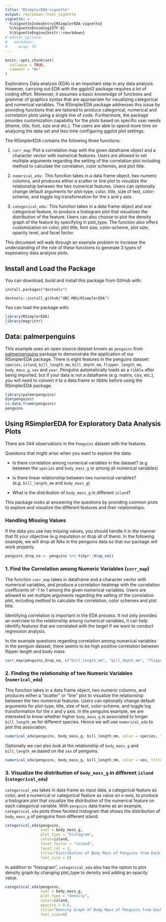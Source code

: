 ```yaml
---
title: "RSimplerEDA-vignette"
output: rmarkdown::html_vignette
vignette: >
  %\VignetteIndexEntry{RSimplerEDA-vignette}
  %\VignetteEncoding{UTF-8}
  %\VignetteEngine{knitr::rmarkdown}
# editor_options: 
#   markdown: 
#     wrap: 79
---
```


```r
knitr::opts_chunk$set(
  collapse = TRUE,
  comment = "#>"
)
```

Exploratory Data analysis (EDA) is an important step in any data analysis. However, carrying out EDA with the ggplot2 package requires a lot of coding effort. Moreover, it assumes a basic knowledge of functions and grammar of graphics syntax that are appropriate for visualizing categorical and numerical variables. The RSimplerEDA package addresses this issue by providing functions that are tailored to produce categorical, numerical and correlation plots using a single line of code. Furthermore, the package provides customization capability for the plots based on specific user needs (theme, title, font, size and etc.). The users are able to spend more time on analyzing the data set and less time configuring ggplot plot settings.

The RSimplerEDA contains the following three functions:

1.  `corr_map`: Plot a correlation map with the given dataframe object and a character vector with numerical features. Users are allowed to set multiple arguments regarding the setting of the correlation plot including method to calculate the correlation, color schemes, and plot title.

2.  `numerical_eda:` This function takes in a data frame object, two numeric columns, and produces either a scatter or line plot to visualize the relationship between the two numerical features. Users can optionally change default arguments for plot-type, color, title, size of text, color-scheme, and toggle log transformation for the x and y axis.

3.  `categorical_eda:` This function takes in a data frame object and one categorical feature, to produce a histogram plot that visualizes the distribution of the feature. Users can also choose to plot the density graph of the feature by specifying in plot\_type. The function also offers customization on color, plot title, font size, color-scheme, plot size, opacity level, and facet factor.

This document will walk through an example problem to increase the understanding of the role of these functions to generate 3 types of exploratory data analysis plots.

## Install and Load the Package

You can download, build and install this package from GitHub with:

`install.packages("devtools")`

`devtools::install_github("UBC-MDS/RSimplerEDA")`

You can load the package with:

```r

library(RSimplerEDA)
library(magrittr)

```

## Data: palmerpenguins

This example uses an open source dataset known as `penguins` from [palmerpenguins](https://allisonhorst.github.io/palmerpenguins/) package to demonstrate the application of our RSimplerEDA package. There is eight features in the penguins dataset: `species`, `island`, `bill_length_mm`, `bill_depth_mm`, `flipper_length_mm`, `body_mass_g`, `sex` and `year`. Penguins automatically loads as a `tibble` after being imported, but if your data is not a dataframe (e.g. matrix, csv, etc.), you will need to convert it to a data.frame or tibble before using the RSimplerEDA package.

```r

library(palmerpenguins)
dim(penguins)
is.data.frame(penguins)
penguins

```

## Using RSimplerEDA for Exploratory Data Analysis Plots

There are 344 observations in the `Penguins` dataset with the features.

Questions that might arise when you want to explore the data:

-   Is there correlation among numerical variables in the dataset? (e.g between the `species` and `body_mass_g` or among all numerical variables)

-   Is there linear relationship between two numerical variables? (e.g. `bill_length_mm` and `body_mass_g`)

-   What is the distribution of `body_mass_g` in different `island`?

This package looks at answering the questions by providing common plots to explore and visualize the different features and their relationships.

### Handling Missing Values

If the data you use has missing values, you should handle it in the manner that fit your objective (e.g imputation or drop all of them). In the following example, we will drop all NAs in the penguins data so that our package will work properly.

```r

penguins_drop_na <- penguins %>% tidyr::drop_na()
```

### 1. Find the Correlation among Numeric Variables (`corr_map`)

The function `coor_map` takes in dataframe and a character vector with numerical variables, and produce a correlation heatmap with the correlation coefficients of -1 to 1 among the given numerical variables. Users are allowed to set multiple arguments regarding the setting of the correlation plot, including method to calculate the correlation, color schemes and plot title.

Identifying correlation is important in the EDA process. It not only provides an overview to the relationship among numerical variables, it can help identify features that are correlated with the target if we want to conduct regression analysis.\

In the example questions regarding correlation among numerical variables in the penguin dataset, there seems to be high positive correlation between flipper length and body mass

```r


corr_map(penguins_drop_na, c("bill_length_mm", "bill_depth_mm", "flipper_length_mm", "body_mass_g"))
```

### 2. Finding the relationship of two Numeric Variables (`numerical_eda`)

This function takes in a data frame object, two numeric columns, and produces either a "scatter" or "line" plot to visualize the relationship between the two numerical features. Users can optionally change default arguments for plot-type, title, size of text, color-scheme, and toggle log transformation for the x and y axis. In the penguins example, we are interested to know whether higher `body_mass_g` is associated to longer `bill_length_mm` for different species. Hence we will use `numerical_eda` to plot this association.

```r

numerical_eda(penguins, body_mass_g, bill_length_mm, color = species, title = "Body mass (grams) vs Bill Length (mm)")
```

Optionally we can also look at the relationship of `body_mass_g` and `bill_length_mm` based on the `sex` of penguins.

```r

numerical_eda(penguins, body_mass_g, bill_length_mm, color = sex, title = "Body mass (grams) vs Bill Length (mm)")
```

### 3. Visualize the distribution of `body_mass_g` in different `island` (`categorical_eda`)

`categorical_eda` takes in data frame as input data, a categorical feature as color, and a numerical or categorical feature as value on x-axis, to produce a histogram plot that visualize the distribution of the numerical feature on each categorical variable. With `penguins` data frame as an example, `categorical_eda` plots three faceted histogram that shows the distribution of `body_mass_g` of penguins from different island.

```r

categorical_eda(penguins, 
                xval = body_mass_g, 
                plot_type = "histogram", 
                color=island, 
                facet_factor = "island", 
                facet_col = 1, 
                title="Distribution of Body Mass of Penguins from Each Island", 
                font_size = 8)
```

In addition to "histogram", `categorical_eda` also has the option to plot density graph by changing plot\_type to density and adding an opacity value.

```r

categorical_eda(penguins, 
                xval = body_mass_g, 
                plot_type = "density", 
                color=island, 
                opacity = 0.6, 
                title="Density Graph of Body Mass of Penguins from Each Island", 
                font_size=8)
```
